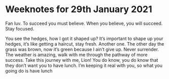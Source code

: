 # Weeknotes for 29th January 2021

Fan luv. To succeed you must believe. When you believe, you will succeed. Stay focused. 

You see the hedges, how I got it shaped up? It’s important to shape up your hedges, it’s like getting a haircut, stay fresh. Another one. The other day the grass was brown, now it’s green because I ain’t give up. Never surrender. The weather is amazing, walk with me through the pathway of more success. Take this journey with me, Lion! You do know, you do know that they don’t want you to have lunch. I’m keeping it real with you, so what you going do is have lunch